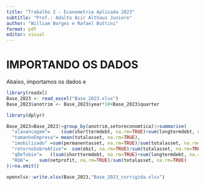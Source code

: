 ```yaml
---
title: "Trabalho 2 - Econometria Aplicada 2023"
subtitle: "Prof.: Adalto Acir Althaus Juniore"
author: "William Borges e Rafael Buttini"
format: pdf
editor: visual
---
```


# IMPORTANDO OS DADOS

Abaixo, importamos os dados e 

```r
library(readxl)
Base_2023 <- read_excel("Base_2023.xlsx")
Base_2023$anotrim <- Base_2023$year*10+Base_2023$quarter

library(dplyr)

Base_2023=Base_2023|>group_by(anotrim,setoreconomtica)|>summarise(
  "alavancagem"=	(sum(shorttermdebt, na.rm=TRUE)+sum(longtermdebt, na.rm=TRUE)-sum(cash, na.rm=TRUE))/sum(patrimniolquido, na.rm=TRUE),
  "tamanhoEmpresa"=	mean(totalasset, na.rm=TRUE),
  "imobilizado"	=sum(permanentasset, na.rm=TRUE)/sum(totalasset, na.rm=TRUE),
  "retornoSobreAtivo"=	sum(ebit, na.rm=TRUE)/sum(totalasset, na.rm=TRUE),
  "qDeTobin"=	((sum(shorttermdebt, na.rm=TRUE)+sum(longtermdebt, na.rm=TRUE))+sum(freefloat, na.rm=TRUE))/sum(totalasset, na.rm=TRUE),
  "ROA"=	sum(netprofit, na.rm=TRUE)/sum(totalasset, na.rm=TRUE)
)|>na.omit()

openxlsx::write.xlsx(Base_2023,"Base_2023_corrigida.xlsx")

```
